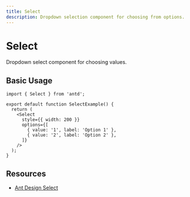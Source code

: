 ```yaml
---
title: Select
description: Dropdown selection component for choosing from options.
---
```


# Select

Dropdown select component for choosing values.

## Basic Usage

```tsx
import { Select } from 'antd';

export default function SelectExample() {
  return (
    <Select
      style={{ width: 200 }}
      options={[
        { value: '1', label: 'Option 1' },
        { value: '2', label: 'Option 2' },
      ]}
    />
  );
}
```

## Resources

- [Ant Design Select](https://ant.design/components/select)
